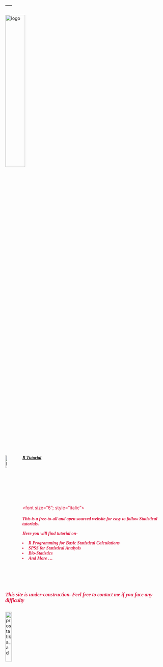 ---
---

<style>

      @font-face { font-family: vanish; src: url('font/vanish.TTF'); } 
      h1 {
         font-family: vanish
      }
      
      @font-face { font-family: midnight; src: url('font/midnight.OTF'); } 
      h2 {
         font-family: midnight
      }
      
      @font-face { font-family: pan; src: url('font/pan.TTF'); } 
      h3 {
         font-family: pan
      }
      
      @font-face { font-family: monty; src: url('font/monty.TTF'); } 
      h4 {
         font-family: monty
      }
      
      @font-face { font-family: rale; src: url('font/rale.TTF'); } 
      h5 {
         font-family: rale; font size="6"
      }
      
</style>

<link rel="stylesheet" href="styles.css" type="text/css">

<a href="index.html">
  <img src="images/logo.png" alt="logo"  style="width:35%;">
</a>

<a href="what_is_r.html">
  <img src="images/R-studio.png" alt="R tutorial"  style="width:10%;" align="left">
  <h5>R Tutorial</h5>
</a>

<br/>
<br/>
<br/>
<br/>
<br/>
<br/>

<p>
<div style="background-color:florawhite;color:crimson;">
<font size="6"; style="italic">
<h5>
_This is a free-to-all and open sourced website for easy to follow Statistical tutorials._

Here you will find tutorial on-

<li>R Programming for Basic Statistical Calculations</li>

<li>SPSS for Statistical Analysis</li>

<li>Bio-Statistics</li>

<li>And More ... </li>

</h5>
</font>
</div>
</p>

<br/>
<br/>
<br/>


<span style="color:crimson">
<font size="3">
<h5>
_This site is under-construction. Feel free to contact me if you face any difficulty_
</h5>
</font>
</span>



<a href="https://www.facebook.com/ProStatikaGuwahati/">
  <img src="images/Prostatika.jpg" alt="prostatika_ad"  style="width:20%;">
</a>
